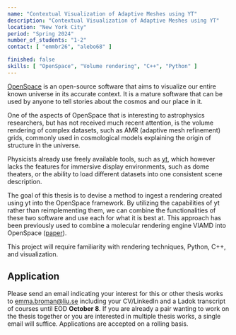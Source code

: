 ```yaml
---
name: "Contextual Visualization of Adaptive Meshes using YT"
description: "Contextual Visualization of Adaptive Meshes using YT"
location: "New York City"
period: "Spring 2024"
number_of_students: "1-2"
contact: [ "emmbr26", "alebo68" ]

finished: false
skills: [ "OpenSpace", "Volume rendering", "C++", "Python" ]
---
```


[OpenSpace](https://openspaceproject.com) is an open-source software that aims to visualize our entire known universe in its accurate context.  It is a mature software that can be used by anyone to tell stories about the cosmos and our place in it.

One of the aspects of OpenSpace that is interesting to astrophysics researchers, but has not received much recent attention, is the volume rendering of complex datasets, such as AMR (adaptive mesh refinement) grids, commonly used in cosmological models explaining the origin of structure in the universe.

Physicists already use freely available tools, such as [yt](https://yt-project.org/), which however lacks the features for immersive display environments, such as dome theaters, or the ability to load different datasets into one consistent scene description.

The goal of this thesis is to devise a method to ingest a rendering created using yt into the OpenSpace framework.  By utilizing the capabilities of yt rather than reimplementing them, we can combine the functionalities of these two software and use each for what it is best at.  This approach has been previously used to combine a molecular rendering engine VIAMD into OpenSpace ([paper](https://www.diva-portal.org/smash/get/diva2:1754819/FULLTEXT01.pdf)).

This project will require familiarity with rendering techniques, Python, C++, and visualization.

## Application
Please send an email indicating your interest for this or other thesis works to [emma.broman@liu.se](mailto:emma.broman@liu.se) including your CV/LinkedIn and a Ladok transcript of courses until EOD **October 8**. If you are already a pair wanting to work on the thesis together or you are interested in multiple thesis works, a single email will suffice.
Applications are accepted on a rolling basis.
